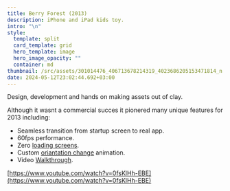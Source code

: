 ```yaml
---
title: Berry Forest (2013)
description: iPhone and iPad kids toy.
intro: "\n"
style:
  template: split
  card_template: grid
  hero_template: image
  hero_image_opacity: ""
  container: md
thumbnail: /src/assets/301014476_406713678214319_4023686205153471814_n.jpg
date: 2024-05-12T23:02:44.692+03:00
---
```

Design, development and hands on making assets out of clay.

Although it wasnt a commercial succes it pionered many unique features for 2013 including:

- Seamless transition from startup screen to real app.
- 60fps performance.
- Zero [loading screens](https://vimeo.com/60732836).
- Custom [oriantation change](https://vimeo.com/60392214) animation.
- Video [Walkthrough](https://vimeo.com/60745006).

[https://www.youtube.com/watch?v=0fsKlHh-EBE](https://www.youtube.com/watch?v=0fsKlHh-EBE)
